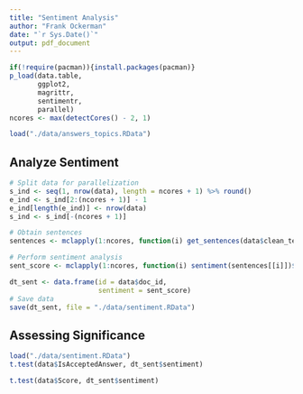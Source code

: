 ```yaml
---
title: "Sentiment Analysis"
author: "Frank Ockerman"
date: "`r Sys.Date()`"
output: pdf_document
---
```


```r
if(!require(pacman)){install.packages(pacman)}
p_load(data.table,
       ggplot2,
       magrittr,
       sentimentr,
       parallel)
ncores <- max(detectCores() - 2, 1)
```

```r
load("./data/answers_topics.RData")
```

## Analyze Sentiment

```r
# Split data for parallelization
s_ind <- seq(1, nrow(data), length = ncores + 1) %>% round()
e_ind <- s_ind[2:(ncores + 1)] - 1
e_ind[length(e_ind)] <- nrow(data)
s_ind <- s_ind[-(ncores + 1)]

# Obtain sentences
sentences <- mclapply(1:ncores, function(i) get_sentences(data$clean_text[s_ind[i]:e_ind[i]]), mc.cores = ncores)

# Perform sentiment analysis
sent_score <- mclapply(1:ncores, function(i) sentiment(sentences[[i]])$sentiment, mc.cores = ncores) %>% unlist()

dt_sent <- data.frame(id = data$doc_id,
                      sentiment = sent_score)
# Save data
save(dt_sent, file = "./data/sentiment.RData")
```

## Assessing Significance

```r
load("./data/sentiment.RData")
t.test(data$IsAcceptedAnswer, dt_sent$sentiment)
```

```r
t.test(data$Score, dt_sent$sentiment)
```
